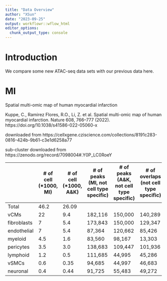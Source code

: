 ```yaml
---
title: "Data Overview"
author: "XSun"
date: "2023-09-25"
output: workflowr::wflow_html
editor_options:
  chunk_output_type: console
---
```


# Introduction

We compare some new ATAC-seq data sets with our previous data here. 


# MI

Spatial multi-omic map of human myocardial infarction

Kuppe, C., Ramirez Flores, R.O., Li, Z. et al. Spatial multi-omic map of human myocardial infarction. Nature 608, 766–777 (2022). https://doi.org/10.1038/s41586-022-05060-x

downloaded from 
https://cellxgene.cziscience.com/collections/8191c283-0816-424b-9b61-c3e1d6258a77

sub-cluster downloaded from https://zenodo.org/record/7098004#.Y0P_LC0RoeY


|             | # of cell (*1000, MI) | # of cell (*1000, A&K) | # of peaks (MI, not cell type specific) | # of peaks (A&K, not cell type specific) | # of overlaps (not cell type specific) |
|-------------|-----------------------|------------------------|-----------------------------------------|------------------------------------------|----------------------------------------|
| Total       | 46.2                  | 26.09                  |                                         |                                          |                                        |
| vCMs        | 22                    | 9.4                    | 182,116                                 | 150,000                                  | 140,289                                |
| fibroblasts | 7                     | 5.4                    | 173,843                                 | 150,000                                  | 129,347                                |
| endothelial | 7                     | 5.4                    | 87,364                                  | 120,662                                  | 85,426                                 |
| myeloid     | 4.5                   | 1.6                    | 83,560                                  | 98,167                                   | 13,303                                 |
| pericytes   | 3.5                   | 3.0                    | 138,683                                 | 109,447                                  | 101,936                                |
| lymphoid    | 1.2                   | 0.5                    | 111,685                                 | 44,995                                   | 45,286                                 |
| vSMCs       | 0.6                   | 0.35                   | 94,685                                  | 44,997                                   | 46,683                                 |
| neuronal    | 0.4                   | 0.44                   | 91,725                                  | 55,483                                   | 49,272                                 |


